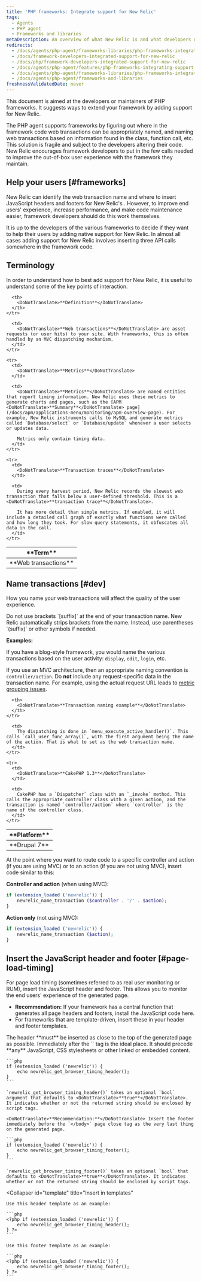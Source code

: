 ```yaml
---
title: 'PHP frameworks: Integrate support for New Relic'
tags:
  - Agents
  - PHP agent
  - Frameworks and libraries
metaDescription: An overview of what New Relic is and what developers or maintainers of PHP frameworks need to do in order to integrate support for New Relic.
redirects:
  - /docs/agents/php-agent/frameworks-libraries/php-frameworks-integrate-support-new-relic
  - /docs/framework-developers-integrated-support-for-new-relic
  - /docs/php/framework-developers-integrated-support-for-new-relic
  - /docs/agents/php-agent/features/php-frameworks-integrating-support-new-relic
  - /docs/agents/php-agent/frameworks-libraries/php-frameworks-integrating-support-new-relic
  - /docs/agents/php-agent/frameworks-and-libraries
freshnessValidatedDate: never
---
```


This document is aimed at the developers or maintainers of PHP frameworks. It suggests ways to extend your framework by adding support for New Relic.

The PHP agent supports frameworks by figuring out where in the framework code web transactions can be appropriately named, and naming web transactions based on information found in the class, function call, etc. This solution is fragile and subject to the developers altering their code. New Relic encourages framework developers to put in the few calls needed to improve the out-of-box user experience with the framework they maintain.

## Help your users [#frameworks]

New Relic can identify the web transaction name and where to insert JavaScript headers and footers for New Relic's <InlinePopover type="browser" />. However, to improve end users' experience, increase performance, and make code maintenance easier, framework developers should do this work themselves.

It is up to the developers of the various frameworks to decide if they want to help their users by adding native support for New Relic. In almost all cases adding support for New Relic involves inserting three API calls somewhere in the framework code.

## Terminology

In order to understand how to best add support for New Relic, it is useful to understand some of the key points of interaction.

<table>
  <thead>
    <tr>
      <th width={150}>
        <DoNotTranslate>**Term**</DoNotTranslate>
      </th>

      <th>
        <DoNotTranslate>**Definition**</DoNotTranslate>
      </th>
    </tr>
  </thead>

  <tbody>
    <tr>
      <td>
        <DoNotTranslate>**Web transactions**</DoNotTranslate>
      </td>

      <td>
        <DoNotTranslate>**Web transactions**</DoNotTranslate> are asset requests (or user hits) to your site. With frameworks, this is often handled by an MVC dispatching mechanism.
      </td>
    </tr>

    <tr>
      <td>
        <DoNotTranslate>**Metrics**</DoNotTranslate>
      </td>

      <td>
        <DoNotTranslate>**Metrics**</DoNotTranslate> are named entities that report timing information. New Relic uses these metrics to generate charts and pages, such as the [APM <DoNotTranslate>**Summary**</DoNotTranslate> page](/docs/apm/applications-menu/monitoring/apm-overview-page). For example, New Relic instruments calls to MySQL and generate metrics called `Database/select` or `Database/update` whenever a user selects or updates data.

        Metrics only contain timing data.
      </td>
    </tr>

    <tr>
      <td>
        <DoNotTranslate>**Transaction traces**</DoNotTranslate>
      </td>

      <td>
        During every harvest period, New Relic records the slowest web transaction that falls below a user-defined threshold. This is a <DoNotTranslate>**transaction trace**</DoNotTranslate>.

        It has more detail than simple metrics. If enabled, it will include a detailed call graph of exactly what functions were called and how long they took. For slow query statements, it obfuscates all data in the call.
      </td>
    </tr>
  </tbody>
</table>

## Name transactions [#dev]

How you name your web transactions will affect the quality of the user experience.

<Callout variant="important">
  Do not use brackets `[suffix]` at the end of your transaction name. New Relic automatically strips brackets from the name. Instead, use parentheses `(suffix)` or other symbols if needed.
</Callout>

<DoNotTranslate>**Examples:**</DoNotTranslate>

If you have a blog-style framework, you would name the various transactions based on the user activity: `display`, `edit`, `login`, etc.

If you use an MVC architecture, then an appropriate naming convention is `controller/action`. Do **not** include any request-specific data in the transaction name. For example, using the actual request URL leads to [metric grouping issues](/docs/features/metric-grouping-issues).

<table>
  <thead>
    <tr>
      <th width={150}>
        <DoNotTranslate>**Platform**</DoNotTranslate>
      </th>

      <th>
        <DoNotTranslate>**Transaction naming example**</DoNotTranslate>
      </th>
    </tr>
  </thead>

  <tbody>
    <tr>
      <td>
        <DoNotTranslate>**Drupal 7**</DoNotTranslate>
      </td>

      <td>
        The dispatching is done in `menu_execute_active_handler()`. This calls `call_user_func_array()`, with the first argument being the name of the action. That is what to set as the web transaction name.
      </td>
    </tr>

    <tr>
      <td>
        <DoNotTranslate>**CakePHP 1.3**</DoNotTranslate>
      </td>

      <td>
        CakePHP has a `Dispatcher` class with an `_invoke` method. This calls the appropriate controller class with a given action, and the transaction is named `controller/action` where `controller` is the name of the controller class.
      </td>
    </tr>
  </tbody>
</table>

At the point where you want to route code to a specific controller and action (if you are using MVC) or to an action (if you are not using MVC), insert code similar to this:

<DoNotTranslate>**Controller and action**</DoNotTranslate> (when using MVC):

```php
if (extension_loaded ('newrelic')) {
    newrelic_name_transaction ($controller . '/' . $action);
}
```

<DoNotTranslate>**Action only**</DoNotTranslate> (not using MVC):

```php
if (extension_loaded ('newrelic')) {
    newrelic_name_transaction ($action);
}
```

## Insert the JavaScript header and footer [#page-load-timing]

For page load timing (sometimes referred to as real user monitoring or RUM), insert the JavaScript header and footer. This allows you to monitor the end users' experience of the generated page.

* <DoNotTranslate>**Recommendation:**</DoNotTranslate> If your framework has a central function that generates all page headers and footers, install the JavaScript code here.
* For frameworks that are template-driven, insert these in your header and footer templates.

<CollapserGroup>
  <Collapser
    id="page-generator"
    title="Insert in a page generator function"
  >
    The header <DoNotTranslate>**must**</DoNotTranslate> be inserted as close to the top of the generated page as possible. Immediately after the `<meta http-equiv....>` tag is the ideal place. It should precede <DoNotTranslate>**any**</DoNotTranslate> JavaScript, CSS stylesheets or other linked or embedded content.

    ```php
    if (extension_loaded ('newrelic')) {
        echo newrelic_get_browser_timing_header();
    }
    ```

    `newrelic_get_browser_timing_header()` takes an optional `bool` argument that defaults to <DoNotTranslate>**true**</DoNotTranslate>. It indicates whether or not the returned string should be enclosed by script tags.

    <DoNotTranslate>**Recommendation:**</DoNotTranslate> Insert the footer immediately before the `</body>` page close tag as the very last thing on the generated page.

    ```php
    if (extension_loaded ('newrelic')) {
        echo newrelic_get_browser_timing_footer();
    }
    ```

    `newrelic_get_browser_timing_footer()` takes an optional `bool` that defaults to <DoNotTranslate>**true**</DoNotTranslate>. It indicates whether or not the returned string should be enclosed by script tags.
  </Collapser>

  <Collapser
    id="template"
    title="Insert in templates"
  >
    Use this header template as an example:

    ```php
    <?php if (extension_loaded ('newrelic')) {
        echo newrelic_get_browser_timing_header();
    } ?>
    ```

    Use this footer template as an example:

    ```php
    <?php if (extension_loaded ('newrelic')) {
        echo newrelic_get_browser_timing_footer();
    } ?>
    ```
  </Collapser>
</CollapserGroup>
